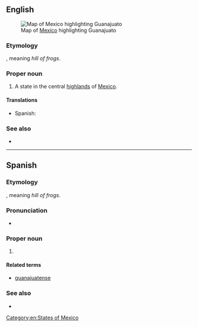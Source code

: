 ==English==
[[File:Mexico map, MX-GUA.svg|thumb|Map of [[Mexico]] highlighting Guanajuato]]

===Etymology===
{{etyl|pua|en}}, meaning ''hill of frogs''.

===Proper noun===
{{en-proper noun}}

# A state in the central [[highlands]] of [[Mexico]].

====Translations====
{{trans-top|state of Mexico}}
* Spanish: {{t+|es|Guanajuato|m}}
{{trans-mid}}
{{trans-bottom}}

===See also===
* {{pedialite}}

[[Category:en:States of Mexico]]

----

==Spanish==

===Etymology===
{{etyl|pua|es}}, meaning ''hill of frogs''.

===Pronunciation===
* {{es-IPA}}

===Proper noun===
{{es-proper noun|m}}

# {{place|es|state|c/Mexico}}

====Related terms====
* [[guanajuatense]]

===See also===
* {{pedialite|lang=es}}